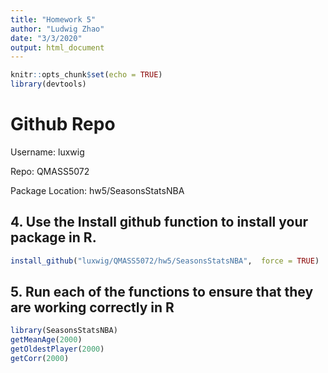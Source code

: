 ```yaml
---
title: "Homework 5"
author: "Ludwig Zhao"
date: "3/3/2020"
output: html_document
---
```


```r
knitr::opts_chunk$set(echo = TRUE)
library(devtools)
```


# Github Repo
Username: luxwig

Repo: QMASS5072

Package Location: hw5/SeasonsStatsNBA

## 4. Use the Install github function to install your package in R.  

```r
install_github("luxwig/QMASS5072/hw5/SeasonsStatsNBA",  force = TRUE)
```

## 5. Run each of the functions to ensure that they are working correctly in R

```r
library(SeasonsStatsNBA)
getMeanAge(2000)
getOldestPlayer(2000)
getCorr(2000)
```